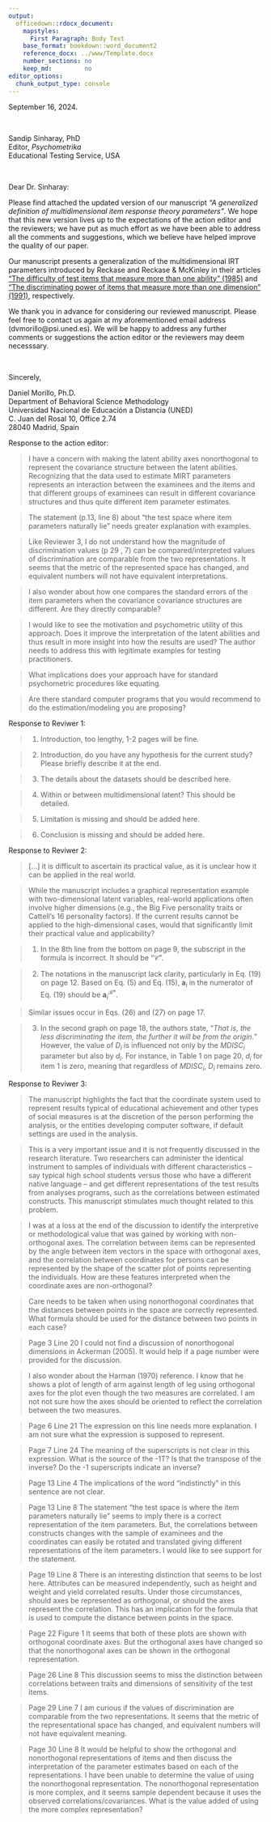 ```yaml
---
output:
  officedown::rdocx_document:
    mapstyles:
      First Paragraph: Body Text
    base_format: bookdown::word_document2
    reference_docx: ../www/Template.docx
    number_sections: no
    keep_md:         no
editor_options: 
  chunk_output_type: console
---
```


September 16, 2024. <!-- TODO: Update date -->

<br>

Sandip Sinharay, PhD \
Editor, *Psychometrika* \
Educational Testing Service, USA

<br>

Dear Dr. Sinharay:

Please find attached the updated version of our manuscript
*"A generalized definition of multidimensional item response theory
parameters"*.
We hope that this new version lives up to the expectations of
the action editor and the reviewers;
we have put as much effort as we have been able to address all the comments and
suggestions, which we believe have helped improve the quality of our paper.
<!-- TODO: Complete -->

Our manuscript presents a generalization of the multidimensional IRT parameters
introduced by Reckase and Reckase & McKinley in their articles
["The difficulty of test items that measure more than one ability" (1985)][1]
and
["The discriminating power of items that measure more than one dimension"
(1991)][2],
respectively.

[1]: https://doi.org/10.1177/014662168500900409

[2]: https://doi.org/10.1177/014662169101500407

We thank you in advance for considering our reviewed manuscript.
Please feel free to contact us again at my aforementioned email address
(dvmorillo@psi.uned.es).
We will be happy to address any further comments or suggestions
the action editor or the reviewers may deem necesssary.

<br>

Sincerely,

Daniel Morillo, Ph.D.\
Department of Behavioral Science Methodology \
Universidad Nacional de Educación a Distancia (UNED) \
C. Juan del Rosal 10, Office 2.74 \
28040 Madrid, Spain


Response to the action editor:

> I have a concern with making the latent ability axes nonorthogonal to represent the covariance structure between the latent abilities.
> Recognizing that the data used to estimate MIRT parameters represents an interaction between the examinees and the items and that different groups of examinees can result in different covariance structures and thus quite different item parameter estimates.



> The statement (p.13, line 8) about “the test space where item parameters naturally lie” needs greater explanation with examples.



> Like Reviewer 3, I do not understand how the magnitude of discrimination values (p 29 , 7) can be compared/interpreted values of discrimination are comparable from the two representations.
> It seems that the metric of the represented space has changed, and equivalent numbers will not have equivalent interpretations.



> I also wonder about how one compares the standard errors of the item parameters when the covariance covariance structures are different.  Are they directly comparable?



> I would like to see the motivation and psychometric utility of this approach.
> Does it improve the interpretation of the latent abilities and thus result in more insight into how the results are used?
> The author needs to address this with legitimate examples for testing practitioners.



> What implications does your approach have for standard psychometric procedures like equating.



> Are there standard computer programs that you would recommend to do the estimation/modeling you are proposing?



Response to Reviwer 1:

> 1. Introduction, too lengthy, 1-2 pages will be fine.



> 2. Introduction, do you have any hypothesis for the current study? Please briefly describe it at the end.



> 3. The details about the datasets should be described here.



> 4. Within or between multidimensional latent? This should be detailed.



> 5. Limitation is missing and should be added here.



> 6. Conclusion is missing and should be added here.



Response to Reviwer 2:

> [...] it is difficult to ascertain its practical value, as it is unclear how it can be applied in the real world.



> While the manuscript includes a graphical representation example with two-dimensional latent variables, real-world applications often involve higher dimensions (e.g., the Big Five personality traits or
Cattell’s 16 personality factors). If the current results cannot be applied to the
high-dimensional cases, would that significantly limit their practical value and
applicability?



> 1. In the 8th line from the bottom on page 9, the subscript in the formula is incorrect.
> It should be “$\mathcal{C}$”.



> 2. The notations in the manuscript lack clarity, particularly in Eq. (19) on page 12.
> Based on Eq. (5) and Eq. (15), $\mathbf{a}_i$ in the numerator of Eq. (19) should be $\mathbf{a}_i^{\mathcal{B}*}$.



> Similar issues occur in Eqs. (26) and (27) on page 17.



> 3. In the second graph on page 18, the authors state, “*That is, the less discriminating the item, the further it will be from the origin.*”
> However, the value of $D_i$ is influenced not only by the $MDISC_i$ parameter but also by $d_i$.
> For instance, in Table 1 on page 20, $d_i$ for item 1 is zero, meaning that regardless of $MDISC_i$, $D_i$ remains zero.



Response to Reviwer 3:

> The manuscript highlights the fact that the coordinate system used to represent results typical of educational achievement and other types of social measures is at the discretion of the person performing the analysis, or the entities developing computer software, if default settings are used in the analysis.



> This is a very important issue and it is not frequently discussed in the research literature. Two researchers can administer the identical instrument to samples of individuals with different characteristics – say typical high school students versus those who have a different native language – and get different representations of the test results from analyses programs, such as the correlations between estimated constructs.  This manuscript stimulates much thought related to this problem.



> I was at a loss at the end of the discussion to identify the interpretive or methodological value that was gained by working with non-orthogonal axes.
> The correlation between items can be represented by the angle between item vectors in the space with orthogonal axes, and the correlation between coordinates for persons can be represented by the shape of the scatter plot of points representing the individuals.
> How are these features interpreted when the coordinate axes are non-orthogonal?  



> Care needs to be taken when using nonorthogonal coordinates that the distances between points in the space are correctly represented.
> What formula should be used for the distance between two points in each case?



> Page 3  Line 20 I could not find a discussion of nonorthogonal dimensions in Ackerman (2005).
> It would help if a page number were provided for the discussion.



> I also wonder about the Harman (1970) reference.
> I know that he shows a plot of length of arm against length of leg using orthogonal axes for the plot even though the two measures are correlated.
> I am not not sure how the axes should be oriented to reflect the correlation between the two measures.



> Page 6  Line 21 The expression on this line needs more explanation.
> I am not sure what the expression is supposed to represent.



> Page 7  Line 24 The meaning of the superscripts is not clear in this expression.
> What is the source of the -1T?  Is that the transpose of the inverse?
> Do the -1 superscripts indicate an inverse?



> Page 13 Line 4 The implications of the word “indistinctly” in this sentence are not clear.



> Page 13 Line 8 The statement “the test space is where the item parameters naturally lie” seems to imply there is a correct representation of the item parameters.
> But, the correlations between constructs changes with the sample of examinees and the coordinates can easily be rotated and translated giving different representations of the item parameters.
> I would like to see support for the statement.



> Page 19 Line 8 There is an interesting distinction that seems to be lost here.
> Attributes can be measured independently, such as height and weight and yield correlated results.
> Under those circumstances, should axes be represented as orthogonal, or should the axes represent the correlation.
> This has an implication for the formula that is used to compute the distance between points in the space.



> Page 22 Figure 1 It seems that both of these plots are shown with orthogonal coordinate axes.
> But the orthogonal axes have changed so that the nonorthogonal axes can be shown in the orthogonal representation.



> Page 26 Line 8 This discussion seems to miss the distinction between correlations between traits and dimensions  of sensitivity of the test items.



> Page 29 Line 7 I am curious if the values of discrimination are comparable from the two representations.
> It seems that the metric of the representational space has changed, and equivalent numbers will not have equivalent meaning.



> Page 30 Line 8 It would be helpful to show the orthogonal and nonorthogonal representations of items and then discuss the interpretation of the parameter estimates based on each of the representations.
> I have been unable to determine the value of using the nonorthogonal representation.
> The nonorthogonal representation is more complex, and it seems sample dependent because it uses the observed correlations/covariances.
> What is the value added of using the more complex representation?

